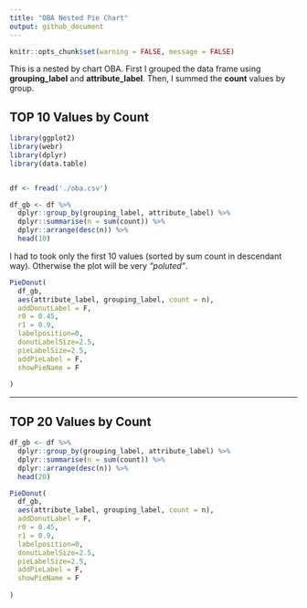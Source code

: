 ```yaml
---
title: "OBA Nested Pie Chart"
output: github_document
---
```


```r
knitr::opts_chunk$set(warning = FALSE, message = FALSE) 
```

This is a nested by chart OBA. First I grouped the data frame using **grouping_label** and **attribute_label**. Then, I summed the **count** values by group.

## TOP 10 Values by Count

```r
library(ggplot2)
library(webr)
library(dplyr)
library(data.table)


df <- fread('./oba.csv')

df_gb <- df %>%
  dplyr::group_by(grouping_label, attribute_label) %>%
  dplyr::summarise(n = sum(count)) %>%
  dplyr::arrange(desc(n)) %>%
  head(10)
```
I had to took only the first 10 values (sorted by sum count in descendant way). Otherwise the plot will be very *"poluted"*.

```r

PieDonut(
  df_gb,
  aes(attribute_label, grouping_label, count = n),
  addDonutLabel = F,
  r0 = 0.45,
  r1 = 0.9,
  labelposition=0,
  donutLabelSize=2.5,
  pieLabelSize=2.5,
  addPieLabel = F,
  showPieName = F
  
)
```

---

## TOP 20 Values by Count

```r
df_gb <- df %>%
  dplyr::group_by(grouping_label, attribute_label) %>%
  dplyr::summarise(n = sum(count)) %>%
  dplyr::arrange(desc(n)) %>%
  head(20)

PieDonut(
  df_gb,
  aes(attribute_label, grouping_label, count = n),
  addDonutLabel = F,
  r0 = 0.45,
  r1 = 0.9,
  labelposition=0,
  donutLabelSize=2.5,
  pieLabelSize=2.5,
  addPieLabel = F,
  showPieName = F
  
)
```